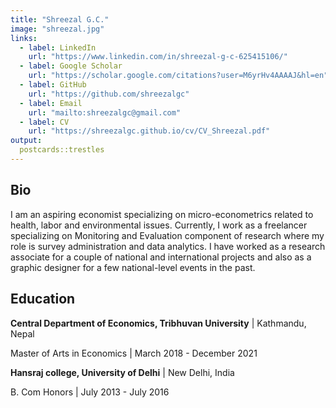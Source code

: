 ```yaml
---
title: "Shreezal G.C."
image: "shreezal.jpg"
links:
  - label: LinkedIn
    url: "https://www.linkedin.com/in/shreezal-g-c-625415106/"
  - label: Google Scholar
    url: "https://scholar.google.com/citations?user=M6yrHv4AAAAJ&hl=en"
  - label: GitHub
    url: "https://github.com/shreezalgc"
  - label: Email
    url: "mailto:shreezalgc@gmail.com"
  - label: CV
    url: "https://shreezalgc.github.io/cv/CV_Shreezal.pdf"
output:
  postcards::trestles
---
```

 
## Bio

I am an aspiring economist specializing on micro-econometrics related to health, labor and environmental issues. Currently, I work as a freelancer specializing on Monitoring and Evaluation component of research where my role is survey administration and data analytics. I have worked as a research associate for a couple of national and international projects and also as a graphic designer for a few national-level events in the past.

## Education

**Central Department of Economics, Tribhuvan University** | Kathmandu, Nepal

Master of Arts in Economics | March 2018 - December 2021

**Hansraj college, University of Delhi** | New Delhi, India

B. Com Honors | July 2013 - July 2016
